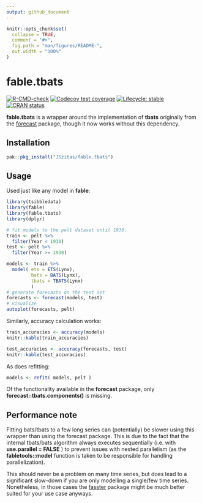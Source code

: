 ```yaml
---
output: github_document
---
```


<!-- README.md is generated from README.Rmd. Please edit that file -->

```r
knitr::opts_chunk$set(
  collapse = TRUE,
  comment = "#>",
  fig.path = "man/figures/README-",
  out.width = "100%"
)
```

# fable.tbats

<!-- badges: start -->
[![R-CMD-check](https://github.com/JSzitas/fable.tbats/workflows/R-CMD-check/badge.svg)](https://github.com/JSzitas/fable.tbats/actions)
[![Codecov test coverage](https://codecov.io/gh/JSzitas/fable.tbats/branch/main/graph/badge.svg)](https://codecov.io/gh/JSzitas/fable.tbats?branch=main)
[![Lifecycle: stable](https://img.shields.io/badge/lifecycle-stable-green.svg)](https://lifecycle.r-lib.org/articles/stages.html#stable)
[![CRAN status](https://www.r-pkg.org/badges/version/fable.tbats)](https://CRAN.R-project.org/package=fable.tbats)
<!-- badges: end -->

**fable.tbats** is a wrapper around the implementation of **tbats** originally from the [forecast](https://github.com/robjhyndman/forecast) package, though it now works without this dependency. 

## Installation

``` r
pak::pkg_install("JSzitas/fable.tbats")
```

## Usage 

Used just like any model in **fable**: 

```r
library(tsibbledata)
library(fable)
library(fable.tbats)
library(dplyr)

# fit models to the pelt dataset until 1930:
train <- pelt %>% 
  filter(Year < 1930)
test <- pelt %>% 
  filter(Year >= 1930)

models <- train %>% 
  model( ets = ETS(Lynx),
         bats = BATS(Lynx),
         tbats = TBATS(Lynx)
         ) 
# generate forecasts on the test set
forecasts <- forecast(models, test)
# visualize
autoplot(forecasts, pelt)
```

Similarly, accuracy calculation works: 

```r
train_accuracies <- accuracy(models)
knitr::kable(train_accuracies)
```

```r
test_accuracies <- accuracy(forecasts, test)
knitr::kable(test_accuracies)
```

As does refitting:

```r
models <- refit( models, pelt )
```

Of the functionality available in the **forecast** package, only **forecast::tbats.components()** 
is missing. 

## Performance note 

Fitting bats/tbats to a few long series can (potentially) be slower using this wrapper 
than using the forecast package. This is due to the fact that the internal tbats/bats algorithm 
always executes sequentially (i.e. with **use.parallel = FALSE** ) to prevent issues with nested parallelism 
(as the **fabletools::model** function is taken to be responsible for handling parallelization). 

This should never be a problem on many time series, but does lead to a significant slow-down if you are only 
modelling a single/few time series. Nonetheless, in those cases the [fasster](https://github.com/tidyverts/fasster) package might be much better suited 
for your use case anyways. 
